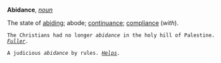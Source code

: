 '''Abidance''', ''[[noun (part of speech)|noun]]''

The state of [[abiding]]; abode; [[continuance]]; [[compliance]] (''with'').

<code>The Christians had no longer ''abidance'' in the holy hill of Palestine. ''[[Fuller (source)|Fuller]].''</code>

<code>A judicious ''abidance'' by rules. ''[[Helps (source)|Helps]].''</code>
